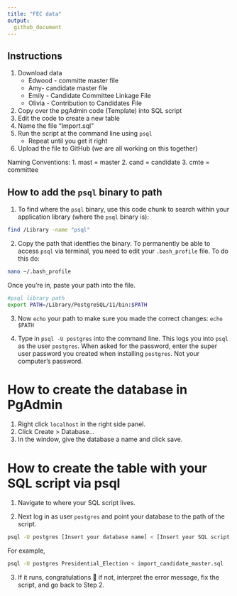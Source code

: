 ```yaml
---
title: "FEC data"
output:
  github_document
---
```


## Instructions
1. Download data 
    - Edwood - committe master file 
    - Amy- candidate master file 
    - Emily - Candidate Committee Linkage File 
    - Olivia - Contribution to Candidates File 
 2. Copy over the pgAdmin code (Template) into SQL script 
 3. Edit the code to create a new table
 5. Name the file "Import.sql"
 4. Run the script at the command line using `psql`
    - Repeat until you get it right
 6. Upload the file to GitHub (we are all working on this together)

Naming Conventions:
1. mast = master
2. cand = candidate 
3. cmte = committee

##  How to add the `psql` binary to path

1. To find where the `psql` binary, use this code chunk to search within your application library (where the `psql` binary is):

```bash
find /Library -name "psql"
```

2. Copy the path that identfies the binary. To permanently be able to access `psql` via terminal, you need to edit your `.bash_profile` file. To do this do:

```bash
nano ~/.bash_profile
```

Once you're in, paste your path into the file.

```bash
#psql library path
export PATH=/Library/PostgreSQL/11/bin:$PATH
```

3. Now `echo` your path to make sure you made the correct changes: `echo $PATH`

4. Type in `psql -U postgres` into the command line. This logs you into `psql` as the user `postgres`. When asked for the password, enter the super user password you created when installing `postgres`. Not your computer's password. 

# How to create the database in PgAdmin

1. Right click `localhost` in the right side panel.
2. Click Create > Database...
3. In the window, give the database a name and click save.

# How to create the table with your SQL script via psql

1. Navigate to where your SQL script lives.

2. Next log in as user `postgres` and point your database to the path of the script.

```bash
psql -U postgres [Insert your database name] < [Insert your SQL script name here]
```

For example, 
```bash
psql -U postgres Presidential_Election < import_candidate_master.sql
```

3. If it runs, congratulations 🎉 if not, interpret the error message, fix the script, and go back to Step 2. 
